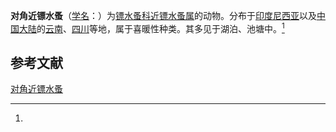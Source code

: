 {{Speciesbox
| name = 对角近镖水蚤
| status = 
| status_system = 
| image = 
| genus = Tropodiaptomus
| species = hebereri
| authority = (Kiefer, 1929)<ref name='id12436'>{{cite web| url =http://www.bioinfo.cn/db05/BjdwSpecies.php?action=view&id=12436| title =对角近镖水蚤| work =《中国动物物种编目数据库》| publisher =中国科学院微生物研究所| author =中国科学院动物研究所| accessdate =2009-04-28| deadurl =yes| archiveurl =https://web.archive.org/web/20160305061123/http://www.bioinfo.cn/db05/BjdwSpecies.php?action=view&id=12436| archivedate =2016-03-05}}</ref>
}}

'''对角近镖水蚤'''（[[学名|学名]]：{{lang|la|''Tropodiaptomus hebereri''}}）为[[镖水蚤科|镖水蚤科]][[近镖水蚤属|近镖水蚤属]]的动物。分布于[[印度尼西亚|印度尼西亚]]以及[[中国大陆|中国大陆]]的[[云南|云南]]、[[四川|四川]]等地，属于喜暖性种类。其多见于湖泊、池塘中。<ref name='id12436'/>

== 参考文献 ==
{{reflist}}

{{Wikispecies|Tropodiaptomus hebereri}}
{{Taxonbar|from=Q14508330}}

[[Category:近镖水蚤属|对角近镖水蚤]]


{{节肢动物小作品}}